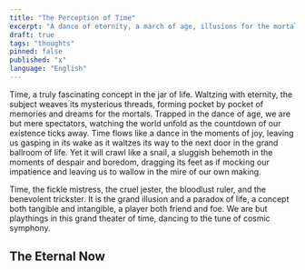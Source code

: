 ```yaml
---
title: "The Perception of Time"
excerpt: "A dance of eternity, a march of age, illusions for the mortals"
draft: true
tags: "thoughts"
pinned: false
published: "x"
language: "English"
---
```


Time, a truly fascinating concept in the jar of life. Waltzing with eternity, the subject weaves its mysterious threads,
forming pocket by pocket of memories and dreams for the mortals. Trapped in the dance of age, we are but mere spectators,
watching the world unfold as the countdown of our existence ticks away. Time flows like a dance in the moments of joy,
leaving us gasping in its wake as it waltzes its way to the next door in the grand ballroom of life. Yet it will crawl
like a snail, a sluggish behemoth in the moments of despair and boredom, dragging its feet as if mocking our impatience
and leaving us to wallow in the mire of our own making.

Time, the fickle mistress, the cruel jester, the bloodlust ruler, and the benevolent trickster. It is the grand illusion
and a paradox of life, a concept both tangible and intangible, a player both friend and foe. We are but playthings in
this grand theater of time, dancing to the tune of cosmic symphony.

<HorizontalLine/>

## The Eternal Now